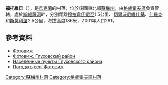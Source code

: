{{coord|51|53|18|N|34|11|51|E|scale:100000_region:UA|display=title}}

'''福托維日'''（{{lang-uk|Фотовиж}}），是[[烏克蘭|烏克蘭]]的村落，位於該國東北部[[蘇梅州|蘇梅州]]，由[[格盧霍夫區|格盧霍夫區]]負責管轄，處於[[斯維薩河|斯維薩河]]畔，分別距離[[穆拉韋伊尼亞|穆拉韋伊尼亞]]1.5公里、[[切爾沃尼維什基|切爾沃尼維什基]]、[[什羅克_(格盧霍夫區)|什羅克]]和[[斯莫利涅_(格盧霍夫區)|斯莫利涅]]2.5公里，海拔高度186米，2001年人口291。

==參考資料==
*[http://w1.c1.rada.gov.ua/pls/z7502/A005?rdat1=02.02.2010&rf7571=28969 Фотовиж]
*[http://www.igsu.org.ua/Sumskaja.obl/Gluhovskij.rajon/Fotovizh.html Фотовиж, Глуховский район]{{dead link|date=2018年4月 |bot=InternetArchiveBot |fix-attempted=yes }} {{ref-ru}}
*[https://web.archive.org/web/20120218103500/http://our-travels.sumy.ua/ost/Goroda/Ukraine/Sumy/NS-Gluhov.php#r28 Населенные пункты Глуховского района] {{ref-ru}}
* [http://weather.in.ua/ua/symskaja/27178 Погода в селі Фотовиж]

{{DEFAULTSORT:Фотовиж}}

[[Category:蘇梅州村落|Category:蘇梅州村落]]
[[Category:格盧霍夫區村落|Category:格盧霍夫區村落]]


{{Sumy-geo-stub}}
